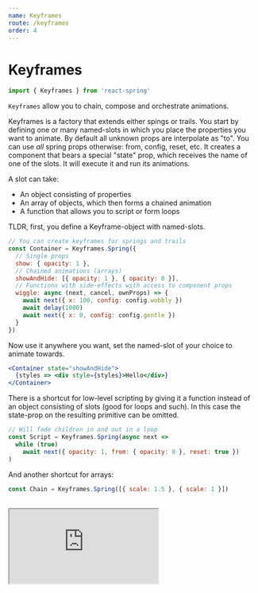 ```yaml
---
name: Keyframes
route: /keyframes
order: 4
---
```



# Keyframes

```jsx
import { Keyframes } from 'react-spring'
```

<p>
  <code>Keyframes</code> allow you to chain, compose and orchestrate animations.
</p>
<p>
  <span className="highlight">Keyframes is a factory that extends either spings or trails.</span> You start by defining one or many named-slots in which you place the properties you want to animate. By default all unknown props are interpolate as "to". You can use <i>all</i> spring props otherwise: from, config, reset, etc. It creates a component that bears a special "state" prop, which receives the name of one of the slots. It will execute it and run its animations.
</p>
<p>
  A slot can take:

  <ul>
    <li>An object consisting of properties</li>
    <li>An array of objects, which then forms a chained animation</li>
    <li>A function that allows you to script or form loops</li>
  </ul>
</p>

TLDR, first, you define a Keyframe-object with named-slots.

```jsx
// You can create keyframes for springs and trails
const Container = Keyframes.Spring({
  // Single props
  show: { opacity: 1 },
  // Chained animations (arrays)
  showAndHide: [{ opacity: 1 }, { opacity: 0 }],
  // Functions with side-effects with access to component props
  wiggle: async (next, cancel, ownProps) => {
    await next({ x: 100, config: config.wobbly })
    await delay(1000)
    await next({ x: 0, config: config.gentle })
  }
})
```

Now use it anywhere you want, set the named-slot of your choice to animate towards.

```jsx
<Container state="showAndHide">
  {styles => <div style={styles}>Hello</div>}
</Container>
```

There is a shortcut for low-level scripting by giving it a function instead of an object consisting of slots (good for loops and such). In this case the state-prop on the resulting primitive can be omitted.

```jsx
// Will fade children in and out in a loop
const Script = Keyframes.Spring(async next =>
  while (true)
    await next({ opacity: 1, from: { opacity: 0 }, reset: true })
)
```

And another shortcut for arrays:

```jsx
const Chain = Keyframes.Spring([{ scale: 1.5 }, { scale: 1 }])
```

<br />

<iframe
  src="https://codesandbox.io/embed/vjmmp7xl10?fontsize=13&editorsize=60&hidenavigation=1&codemirror=1&module=%2Fsrc%2FDemo.js"
  style={{ width: '100%', height: 500, border: 0, borderRadius: 4, overflow: 'hidden' }}
  sandbox="allow-modals allow-forms allow-popups allow-scripts allow-same-origin" />

## Props

<p>
  <span className="highlight">The resulting component accepts <i>all</i> spring properties</span>: native, from, immediate, onRest, and so on.
</p>

<PropsTable of={KeyframesMock} />
